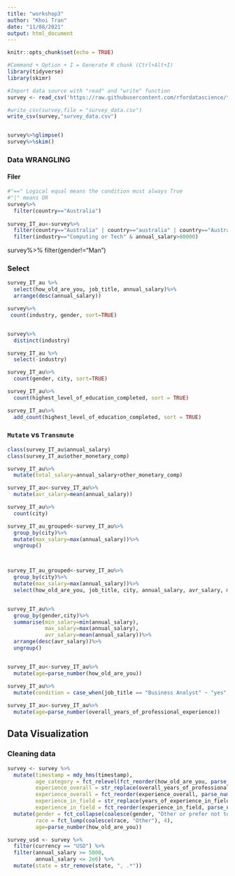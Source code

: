 ```yaml
---
title: "workshop3"
author: "Khoi Tran"
date: "11/08/2021"
output: html_document
---
```


```r
knitr::opts_chunk$set(echo = TRUE)
```

```r

#Command + Option + I = Generate R chunk (Ctrl+Alt+I)
library(tidyverse)
library(skimr)

#Import data source with "read" and "write" function
survey <- read_csv('https://raw.githubusercontent.com/rfordatascience/tidytuesday/master/data/2021/2021-05-18/survey.csv')

#write_csv(survey,file = "survey_data.csv")
write_csv(survey,"survey_data.csv")


survey%>%glimpse()
survey%>%skim()
```
### Data WRANGLING

#### Filer

```r
#"==" Logical equal means the condition must always True
#"|" means OR
survey%>%
  filter(country=="Australia")
           
survey_IT_au<-survey%>%
  filter(country=="Australia" | country=="australia" | country=="Australi")%>%
  filter(industry=="Computing or Tech" & annual_salary>80000)
```
survey%>%
  filter(gender!="Man")

### Select

```r
survey_IT_au %>% 
  select(how_old_are_you, job_title, annual_salary)%>%
  arrange(desc(annual_salary))

survey%>%
 count(industry, gender, sort=TRUE)


survey%>%
  distinct(industry)

survey_IT_au %>%
  select(-industry)  

survey_IT_au%>%
  count(gender, city, sort=TRUE)

survey_IT_au%>%
  count(highest_level_of_education_completed, sort = TRUE)

survey_IT_au%>%
  add_count(highest_level_of_education_completed, sort = TRUE)
```

### `Mutate` vs `Transmute`

```r

class(survey_IT_au$annual_salary)
class(survey_IT_au$other_monetary_comp)

survey_IT_au%>%
  mutate(total_salary=annual_salary+other_monetary_comp)

survey_IT_au<-survey_IT_au%>%
  mutate(avr_salary=mean(annual_salary))

survey_IT_au%>%
  count(city)

survey_IT_au_grouped<-survey_IT_au%>%
  group_by(city)%>%
  mutate(max_salary=max(annual_salary))%>%
  ungroup()



survey_IT_au_grouped<-survey_IT_au%>%
  group_by(city)%>%
  mutate(max_salary=max(annual_salary))%>%
  select(how_old_are_you, job_title, city, annual_salary, avr_salary, max_salary)


survey_IT_au%>%
  group_by(gender,city)%>%
  summarise(min_salary=min(annual_salary),
            max_salary=max(annual_salary),
            avr_salary=mean(annual_salary))%>%
  arrange(desc(avr_salary))%>%
  ungroup()


survey_IT_au<-survey_IT_au%>%
  mutate(age=parse_number(how_old_are_you))

survey_IT_au%>%
  mutate(condition = case_when(job_title == "Business Analyst" ~ "yes", T ~ "no"))
  
survey_IT_au<-survey_IT_au%>%
  mutate(age=parse_number(overall_years_of_professional_experience))


```
## Data Visualization

### Cleaning data
```r
survey <- survey %>%
  mutate(timestamp = mdy_hms(timestamp),
         age_category = fct_relevel(fct_reorder(how_old_are_you, parse_number(how_old_are_you)), "under 18"),
         experience_overall = str_replace(overall_years_of_professional_experience, " - ", "-"),
         experience_overall = fct_reorder(experience_overall, parse_number(experience_overall)),
         experience_in_field = str_replace(years_of_experience_in_field, " - ", "-"),
         experience_in_field = fct_reorder(experience_in_field, parse_number(experience_in_field))) %>%
  mutate(gender = fct_collapse(coalesce(gender, "Other or prefer not to answer"), "Other or prefer not to answer" = c("Other or prefer not to answer", "Prefer not to answer")),
         race = fct_lump(coalesce(race, "Other"), 4),
         age=parse_number(how_old_are_you))

survey_usd <- survey %>%
  filter(currency == "USD") %>%
  filter(annual_salary >= 5000,
         annual_salary <= 2e6) %>%
  mutate(state = str_remove(state, ", .*"))

```






